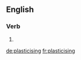==English==

===Verb===
{{head|en}}

# {{present participle of|plasticise|lang=en}}

[[de:plasticising]]
[[fr:plasticising]]
